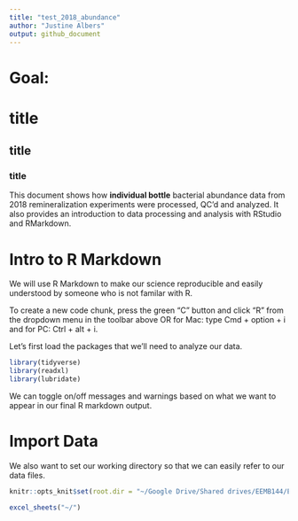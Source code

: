 ```yaml
---
title: "test_2018_abundance"
author: "Justine Albers"
output: github_document
---
```

# Goal: 

# title
## title 
### title 

This document shows how **individual bottle** bacterial abundance data from 2018 remineralization experiments were processed, QC'd and analyzed. It also provides an introduction to data processing and analysis with RStudio and RMarkdown. 

# Intro to R Markdown

We will use R Markdown to make our science reproducible and easily understood by someone who is not familar with R. 

To create a new code chunk, press the green "C" button and click "R" from the dropdown menu in the toolbar above OR for Mac: type Cmd + option + i and for PC: Ctrl + alt + i.

Let's first load the packages that we'll need to analyze our data. 

```r
library(tidyverse)
library(readxl)
library(lubridate)
```

We can toggle on/off messages and warnings based on what we want to appear in our final R markdown output. 

# Import Data

We also want to set our working directory so that we can easily refer to our data files.

```r
knitr::opts_knit$set(root.dir = "~/Google Drive/Shared drives/EEMB144/EEMB144L_2021/R & RStudio & GitHub Info/144l_students_2021/")
```

```r
excel_sheets("~/")

```

